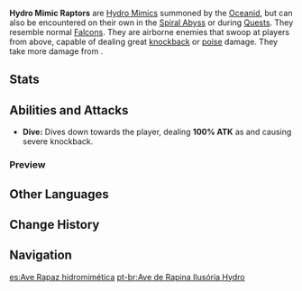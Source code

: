 {{Enemy Infobox
|image    = Enemy Hydro Mimic Raptor.png
|element  = Hydro
|family   = Elemental Lifeforms
|group    = Hydro Mimics
|type     = Special Enemies
|location = [[Oceanid]], [[Spiral Abyss]]
}}
'''Hydro Mimic Raptors''' are [[Hydro Mimics]] summoned by the [[Oceanid]], but can also be encountered on their own in the [[Spiral Abyss]] or during [[Quests]]. They resemble normal [[Wildlife#Falcons|Falcons]]. They are airborne enemies that swoop at players from above, capable of dealing great [[knockback]] or [[poise]] damage. They take more damage from {{Electro}}.

==Stats==
{{Enemy Stats
|hydro_res    = Immune
|resglobal    = 15%
|electro_res  = -40%

|hp_ratio     = 0.8
|atk_ratio    = 4
|hp_type      = 1
|atk_type     = 2
}}

==Abilities and Attacks==
*'''Dive:''' Dives down towards the player, dealing '''100% ATK''' as {{Color|Hydro DMG}} and causing severe knockback.

===Preview===
{{Preview
|size=185px
|file=Mimic Raptor Dive
|caption=Dive
}}

==Other Languages==
{{Other Languages
|en      = Hydro Mimic Raptor
|zhs     = 幻形飞鸢・水
|zhs_rm  = Huànxíng Fēiyuān - Shuǐ
|zht     = 幻形飛鳶・水
|zht_rm  = Huànxíng Fēiyuān - Shuǐ
|zh_tl   = Illusion Milvus - Hydro
|ja      = 幻形トビ・水
|ja_rm   = Genkei Tobi - Mizu{{Assumed}}
|ja_tl   = Illusory Black Kite Form - Water
|ko      = 환형 솔개・물
|ko_rm   = Hwanhyeong Solgae - Mul
|ko_tl   = Hallucination Kite - Hydro
|es      = Ave rapaz hidromimética
|es_tl   = 
|fr      = Mimiqueur Hydro - Faucon
|fr_tl   = Hydro Mimic - Falcon
|ru      = Гидро мимик: Коршун
|ru_tl   = Hydro Mimic: Kite
|th      = Hydro Mimic Raptor
|vi      = Thú Bay Ma - Thủy
|vi_tl   = Phantom Flying Animal - Hydro
|de      = Hydro-Mimenadler
|de_tl   = Hydro Mime Eagle
|id      = Hydro Mimic Raptor
|pt      = Ave de Rapina Ilusória Hydro
|pt_tl   = 
}}

==Change History==
{{Change History|1.0}}

==Navigation==
{{Enemy Navbox|Special}}

[[es:Ave Rapaz hidromimética]]
[[pt-br:Ave de Rapina Ilusória Hydro]]